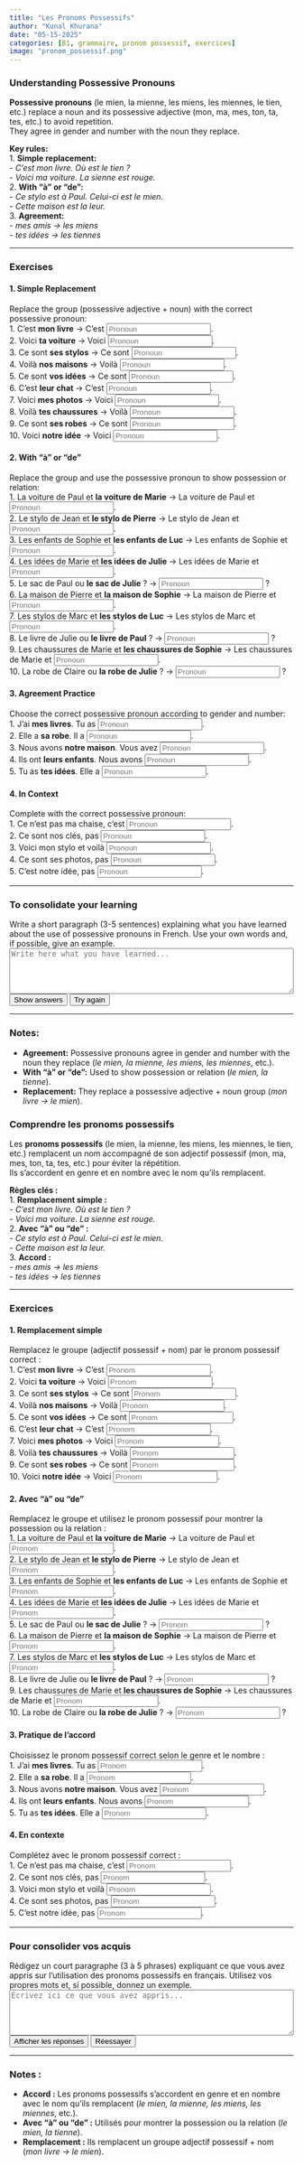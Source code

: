 ```yaml
---
title: "Les Pronoms Possessifs"
author: "Kunal Khurana"
date: "05-15-2025"
categories: [B1, grammaire, pronom possessif, exercices]
image: "pronom_possessif.png"
---
```


::: {.content-visible when-profile="english"}

### Understanding Possessive Pronouns

**Possessive pronouns** (le mien, la mienne, les miens, les miennes, le tien, etc.) replace a noun and its possessive adjective (mon, ma, mes, ton, ta, tes, etc.) to avoid repetition.  
They agree in gender and number with the noun they replace.

**Key rules:**  
1. **Simple replacement:**  
    - *C'est mon livre. Où est le tien ?*  
    - *Voici ma voiture. La sienne est rouge.*  
2. **With "à" or "de":**  
    - *Ce stylo est à Paul. Celui-ci est le mien.*  
    - *Cette maison est la leur.*  
3. **Agreement:**  
    - *mes amis → les miens*  
    - *tes idées → les tiennes*  

---

### Exercises

#### 1. Simple Replacement  
Replace the group (possessive adjective + noun) with the correct possessive pronoun:  
1. C'est **mon livre** → C'est <input type="text" placeholder="Pronoun" oninput="checkAnswer(this, 'le mien')">.<span style="margin-left:10px;"></span>  
2. Voici **ta voiture** → Voici <input type="text" placeholder="Pronoun" oninput="checkAnswer(this, 'la tienne')">.<span style="margin-left:10px;"></span>  
3. Ce sont **ses stylos** → Ce sont <input type="text" placeholder="Pronoun" oninput="checkAnswer(this, 'les siens')">.<span style="margin-left:10px;"></span>  
4. Voilà **nos maisons** → Voilà <input type="text" placeholder="Pronoun" oninput="checkAnswer(this, 'les nôtres')">.<span style="margin-left:10px;"></span>  
5. Ce sont **vos idées** → Ce sont <input type="text" placeholder="Pronoun" oninput="checkAnswer(this, 'les vôtres')">.<span style="margin-left:10px;"></span>  
6. C'est **leur chat** → C'est <input type="text" placeholder="Pronoun" oninput="checkAnswer(this, 'le leur')">.<span style="margin-left:10px;"></span>  
7. Voici **mes photos** → Voici <input type="text" placeholder="Pronoun" oninput="checkAnswer(this, 'les miennes')">.<span style="margin-left:10px;"></span>  
8. Voilà **tes chaussures** → Voilà <input type="text" placeholder="Pronoun" oninput="checkAnswer(this, 'les tiennes')">.<span style="margin-left:10px;"></span>  
9. Ce sont **ses robes** → Ce sont <input type="text" placeholder="Pronoun" oninput="checkAnswer(this, 'les siennes')">.<span style="margin-left:10px;"></span>  
10. Voici **notre idée** → Voici <input type="text" placeholder="Pronoun" oninput="checkAnswer(this, 'la nôtre')">.<span style="margin-left:10px;"></span>  

#### 2. With "à" or "de"  
Replace the group and use the possessive pronoun to show possession or relation:  
1. La voiture de Paul et **la voiture de Marie** → La voiture de Paul et <input type="text" placeholder="Pronoun" oninput="checkAnswer(this, 'la sienne')">.<span style="margin-left:10px;"></span>  
2. Le stylo de Jean et **le stylo de Pierre** → Le stylo de Jean et <input type="text" placeholder="Pronoun" oninput="checkAnswer(this, 'le sien')">.<span style="margin-left:10px;"></span>  
3. Les enfants de Sophie et **les enfants de Luc** → Les enfants de Sophie et <input type="text" placeholder="Pronoun" oninput="checkAnswer(this, 'les siens')">.<span style="margin-left:10px;"></span>  
4. Les idées de Marie et **les idées de Julie** → Les idées de Marie et <input type="text" placeholder="Pronoun" oninput="checkAnswer(this, 'les siennes')">.<span style="margin-left:10px;"></span>  
5. Le sac de Paul ou **le sac de Julie** ? → <input type="text" placeholder="Pronoun" oninput="checkAnswer(this, 'le sien')"> ?<span style="margin-left:10px;"></span>  
6. La maison de Pierre et **la maison de Sophie** → La maison de Pierre et <input type="text" placeholder="Pronoun" oninput="checkAnswer(this, 'la sienne')">.<span style="margin-left:10px;"></span>  
7. Les stylos de Marc et **les stylos de Luc** → Les stylos de Marc et <input type="text" placeholder="Pronoun" oninput="checkAnswer(this, 'les siens')">.<span style="margin-left:10px;"></span>  
8. Le livre de Julie ou **le livre de Paul** ? → <input type="text" placeholder="Pronoun" oninput="checkAnswer(this, 'le sien')"> ?<span style="margin-left:10px;"></span>  
9. Les chaussures de Marie et **les chaussures de Sophie** → Les chaussures de Marie et <input type="text" placeholder="Pronoun" oninput="checkAnswer(this, 'les siennes')">.<span style="margin-left:10px;"></span>  
10. La robe de Claire ou **la robe de Julie** ? → <input type="text" placeholder="Pronoun" oninput="checkAnswer(this, 'la sienne')"> ?<span style="margin-left:10px;"></span>  

#### 3. Agreement Practice  
Choose the correct possessive pronoun according to gender and number:  
1. J'ai **mes livres**. Tu as <input type="text" placeholder="Pronoun" oninput="checkAnswer(this, 'les tiens')">.<span style="margin-left:10px;"></span>  
2. Elle a **sa robe**. Il a <input type="text" placeholder="Pronoun" oninput="checkAnswer(this, 'la sienne')">.<span style="margin-left:10px;"></span>  
3. Nous avons **notre maison**. Vous avez <input type="text" placeholder="Pronoun" oninput="checkAnswer(this, 'la vôtre')">.<span style="margin-left:10px;"></span>  
4. Ils ont **leurs enfants**. Nous avons <input type="text" placeholder="Pronoun" oninput="checkAnswer(this, 'les nôtres')">.<span style="margin-left:10px;"></span>  
5. Tu as **tes idées**. Elle a <input type="text" placeholder="Pronoun" oninput="checkAnswer(this, 'les siennes')">.<span style="margin-left:10px;"></span>  

#### 4. In Context  
Complete with the correct possessive pronoun:  
1. Ce n'est pas ma chaise, c'est <input type="text" placeholder="Pronoun" oninput="checkAnswer(this, 'la tienne')">.<span style="margin-left:10px;"></span>  
2. Ce sont nos clés, pas <input type="text" placeholder="Pronoun" oninput="checkAnswer(this, 'les leurs')">.<span style="margin-left:10px;"></span>  
3. Voici mon stylo et voilà <input type="text" placeholder="Pronoun" oninput="checkAnswer(this, 'le tien')">.<span style="margin-left:10px;"></span>  
4. Ce sont ses photos, pas <input type="text" placeholder="Pronoun" oninput="checkAnswer(this, 'les miennes')">.<span style="margin-left:10px;"></span>  
5. C'est notre idée, pas <input type="text" placeholder="Pronoun" oninput="checkAnswer(this, 'la vôtre')">.<span style="margin-left:10px;"></span>  

---

### To consolidate your learning

Write a short paragraph (3-5 sentences) explaining what you have learned about the use of possessive pronouns in French. Use your own words and, if possible, give an example.  
<textarea rows="5" style="width:100%;" placeholder="Write here what you have learned..."></textarea>

<button onclick="showAnswers()">Show answers</button>
<button onclick="refreshPage()">Try again</button>

---

### Notes:
- **Agreement:** Possessive pronouns agree in gender and number with the noun they replace (*le mien, la mienne, les miens, les miennes*, etc.).
- **With "à" or "de":** Used to show possession or relation (*le mien, la tienne*).
- **Replacement:** They replace a possessive adjective + noun group (*mon livre → le mien*).

:::

::: {.content-visible when-profile="french"}

### Comprendre les pronoms possessifs

Les **pronoms possessifs** (le mien, la mienne, les miens, les miennes, le tien, etc.) remplacent un nom accompagné de son adjectif possessif (mon, ma, mes, ton, ta, tes, etc.) pour éviter la répétition.  
Ils s’accordent en genre et en nombre avec le nom qu’ils remplacent.

**Règles clés :**  
1. **Remplacement simple :**  
    - *C'est mon livre. Où est le tien ?*  
    - *Voici ma voiture. La sienne est rouge.*  
2. **Avec "à" ou "de" :**  
    - *Ce stylo est à Paul. Celui-ci est le mien.*  
    - *Cette maison est la leur.*  
3. **Accord :**  
    - *mes amis → les miens*  
    - *tes idées → les tiennes*  

---

### Exercices

#### 1. Remplacement simple  
Remplacez le groupe (adjectif possessif + nom) par le pronom possessif correct :  
1. C'est **mon livre** → C'est <input type="text" placeholder="Pronom" oninput="checkAnswer(this, 'le mien')">.<span style="margin-left:10px;"></span>  
2. Voici **ta voiture** → Voici <input type="text" placeholder="Pronom" oninput="checkAnswer(this, 'la tienne')">.<span style="margin-left:10px;"></span>  
3. Ce sont **ses stylos** → Ce sont <input type="text" placeholder="Pronom" oninput="checkAnswer(this, 'les siens')">.<span style="margin-left:10px;"></span>  
4. Voilà **nos maisons** → Voilà <input type="text" placeholder="Pronom" oninput="checkAnswer(this, 'les nôtres')">.<span style="margin-left:10px;"></span>  
5. Ce sont **vos idées** → Ce sont <input type="text" placeholder="Pronom" oninput="checkAnswer(this, 'les vôtres')">.<span style="margin-left:10px;"></span>  
6. C'est **leur chat** → C'est <input type="text" placeholder="Pronom" oninput="checkAnswer(this, 'le leur')">.<span style="margin-left:10px;"></span>  
7. Voici **mes photos** → Voici <input type="text" placeholder="Pronom" oninput="checkAnswer(this, 'les miennes')">.<span style="margin-left:10px;"></span>  
8. Voilà **tes chaussures** → Voilà <input type="text" placeholder="Pronom" oninput="checkAnswer(this, 'les tiennes')">.<span style="margin-left:10px;"></span>  
9. Ce sont **ses robes** → Ce sont <input type="text" placeholder="Pronom" oninput="checkAnswer(this, 'les siennes')">.<span style="margin-left:10px;"></span>  
10. Voici **notre idée** → Voici <input type="text" placeholder="Pronom" oninput="checkAnswer(this, 'la nôtre')">.<span style="margin-left:10px;"></span>  

#### 2. Avec "à" ou "de"  
Remplacez le groupe et utilisez le pronom possessif pour montrer la possession ou la relation :  
1. La voiture de Paul et **la voiture de Marie** → La voiture de Paul et <input type="text" placeholder="Pronom" oninput="checkAnswer(this, 'la sienne')">.<span style="margin-left:10px;"></span>  
2. Le stylo de Jean et **le stylo de Pierre** → Le stylo de Jean et <input type="text" placeholder="Pronom" oninput="checkAnswer(this, 'le sien')">.<span style="margin-left:10px;"></span>  
3. Les enfants de Sophie et **les enfants de Luc** → Les enfants de Sophie et <input type="text" placeholder="Pronom" oninput="checkAnswer(this, 'les siens')">.<span style="margin-left:10px;"></span>  
4. Les idées de Marie et **les idées de Julie** → Les idées de Marie et <input type="text" placeholder="Pronom" oninput="checkAnswer(this, 'les siennes')">.<span style="margin-left:10px;"></span>  
5. Le sac de Paul ou **le sac de Julie** ? → <input type="text" placeholder="Pronom" oninput="checkAnswer(this, 'le sien')"> ?<span style="margin-left:10px;"></span>  
6. La maison de Pierre et **la maison de Sophie** → La maison de Pierre et <input type="text" placeholder="Pronom" oninput="checkAnswer(this, 'la sienne')">.<span style="margin-left:10px;"></span>  
7. Les stylos de Marc et **les stylos de Luc** → Les stylos de Marc et <input type="text" placeholder="Pronom" oninput="checkAnswer(this, 'les siens')">.<span style="margin-left:10px;"></span>  
8. Le livre de Julie ou **le livre de Paul** ? → <input type="text" placeholder="Pronom" oninput="checkAnswer(this, 'le sien')"> ?<span style="margin-left:10px;"></span>  
9. Les chaussures de Marie et **les chaussures de Sophie** → Les chaussures de Marie et <input type="text" placeholder="Pronom" oninput="checkAnswer(this, 'les siennes')">.<span style="margin-left:10px;"></span>  
10. La robe de Claire ou **la robe de Julie** ? → <input type="text" placeholder="Pronom" oninput="checkAnswer(this, 'la sienne')"> ?<span style="margin-left:10px;"></span>  

#### 3. Pratique de l’accord  
Choisissez le pronom possessif correct selon le genre et le nombre :  
1. J'ai **mes livres**. Tu as <input type="text" placeholder="Pronom" oninput="checkAnswer(this, 'les tiens')">.<span style="margin-left:10px;"></span>  
2. Elle a **sa robe**. Il a <input type="text" placeholder="Pronom" oninput="checkAnswer(this, 'la sienne')">.<span style="margin-left:10px;"></span>  
3. Nous avons **notre maison**. Vous avez <input type="text" placeholder="Pronom" oninput="checkAnswer(this, 'la vôtre')">.<span style="margin-left:10px;"></span>  
4. Ils ont **leurs enfants**. Nous avons <input type="text" placeholder="Pronom" oninput="checkAnswer(this, 'les nôtres')">.<span style="margin-left:10px;"></span>  
5. Tu as **tes idées**. Elle a <input type="text" placeholder="Pronom" oninput="checkAnswer(this, 'les siennes')">.<span style="margin-left:10px;"></span>  

#### 4. En contexte  
Complétez avec le pronom possessif correct :  
1. Ce n'est pas ma chaise, c'est <input type="text" placeholder="Pronom" oninput="checkAnswer(this, 'la tienne')">.<span style="margin-left:10px;"></span>  
2. Ce sont nos clés, pas <input type="text" placeholder="Pronom" oninput="checkAnswer(this, 'les leurs')">.<span style="margin-left:10px;"></span>  
3. Voici mon stylo et voilà <input type="text" placeholder="Pronom" oninput="checkAnswer(this, 'le tien')">.<span style="margin-left:10px;"></span>  
4. Ce sont ses photos, pas <input type="text" placeholder="Pronom" oninput="checkAnswer(this, 'les miennes')">.<span style="margin-left:10px;"></span>  
5. C'est notre idée, pas <input type="text" placeholder="Pronom" oninput="checkAnswer(this, 'la vôtre')">.<span style="margin-left:10px;"></span>  

---

### Pour consolider vos acquis

Rédigez un court paragraphe (3 à 5 phrases) expliquant ce que vous avez appris sur l’utilisation des pronoms possessifs en français. Utilisez vos propres mots et, si possible, donnez un exemple.  
<textarea rows="5" style="width:100%;" placeholder="Écrivez ici ce que vous avez appris..."></textarea>

<button onclick="showAnswers()">Afficher les réponses</button>
<button onclick="refreshPage()">Réessayer</button>

---

### Notes :
- **Accord :** Les pronoms possessifs s’accordent en genre et en nombre avec le nom qu’ils remplacent (*le mien, la mienne, les miens, les miennes*, etc.).
- **Avec "à" ou "de" :** Utilisés pour montrer la possession ou la relation (*le mien, la tienne*).
- **Remplacement :** Ils remplacent un groupe adjectif possessif + nom (*mon livre → le mien*).

:::

<script>
function checkAnswer(input, correctAnswer) {
    const span = input.nextElementSibling;
    if (input.value.trim().toLowerCase() === correctAnswer.toLowerCase()) {
        span.textContent = "✓ Correct";
        span.style.color = "green";
    } else {
        span.textContent = "";
    }
}

function showAnswers() {
    document.querySelectorAll('input[type="text"]').forEach(el => {
        const correct = el.getAttribute('oninput')?.match(/'([^']+)'/)?.[1];
        if (correct) {
            const span = el.nextElementSibling;
            span.textContent = `Réponse : ${correct}`;
            span.style.color = "blue";
        }
    });
}

function refreshPage() {
    location.reload();
}
</script>